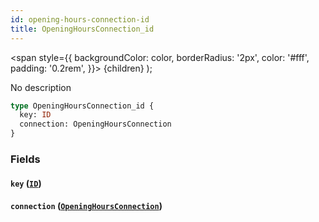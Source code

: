```yaml
---
id: opening-hours-connection-id
title: OpeningHoursConnection_id
---
```


<span
style={{
      backgroundColor: color,
      borderRadius: '2px',
      color: '#fff',
      padding: '0.2rem',
    }}>
{children}
</span>
);

No description

```graphql
type OpeningHoursConnection_id {
  key: ID
  connection: OpeningHoursConnection
}
```

### Fields

#### `key` ([`ID`](/v1/scalars/id))

#### `connection` ([`OpeningHoursConnection`](/v1/objects/opening-hours-connection))
